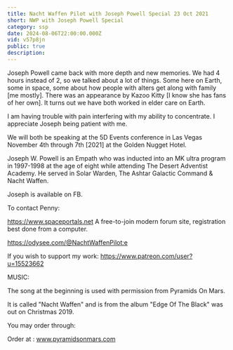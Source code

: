 ```yaml
---
title: Nacht Waffen Pilot with Joseph Powell Special 23 Oct 2021
short: NWP with Joseph Powell Special
category: ssp
date: 2024-08-06T22:00:00.000Z
vid: v57p8jn
public: true
description:
---
```

Joseph Powell came back with more depth and new memories. We had 4 hours instead of 2, so we talked about a lot of things. Some here on Earth, some in space, some about how people with alters get along with family [me mostly]. There was an appearance by Kazoo Kitty [I know she has fans of her own]. It turns out we have both worked in elder care on Earth.

I am having trouble with pain interfering with my ability to concentrate. I appreciate Joseph being patient with me.

We will both be speaking at the 5D Events conference in Las Vegas November 4th through 7th [2021] at the Golden Nugget Hotel.

Joseph W. Powell is an Empath who was inducted into an MK ultra program in 1997-1998 at the age of eight while attending The Desert Adventist Academy. He served in Solar Warden, The Ashtar Galactic Command & Nacht Waffen.

Joseph is available on FB.

To contact Penny:

https://www.spaceportals.net​​​​ A free-to-join modern forum site, registration best done from a computer.

https://odysee.com/@NachtWaffenPilot:e

If you wish to support my work: https://www.patreon.com/user?u=15523662

MUSIC:

The song at the beginning is used with permission from Pyramids On Mars.

It is called "Nacht Waffen" and is from the album "Edge Of The Black" was out on Christmas 2019.

You may order through:

Order at : www.pyramidsonmars.com
